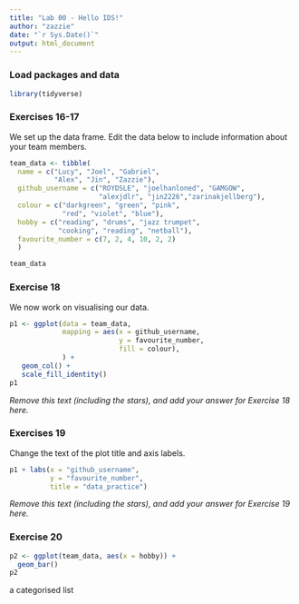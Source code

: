 ```yaml
---
title: "Lab 00 - Hello IDS!"
author: "zazzie"
date: "`r Sys.Date()`"
output: html_document
---
```


### Load packages and data

```r
library(tidyverse) 
```

### Exercises 16-17

We set up the data frame. Edit the data below to include information about your team members.

```r
team_data <- tibble(
  name = c("Lucy", "Joel", "Gabriel", 
           "Alex", "Jin", "Zazzie"),
  github_username = c("ROYDSLE", "joelhanloned", "GAMGOW", 
                      "alexjdlr", "jin2226","zarinakjellberg"), 
  colour = c("darkgreen", "green", "pink", 
             "red", "violet", "blue"),
  hobby = c("reading", "drums", "jazz trumpet", 
            "cooking", "reading", "netball"),
  favourite_number = c(7, 2, 4, 10, 2, 2)
  )

team_data
```

### Exercise 18

We now work on visualising our data. 

```r
p1 <- ggplot(data = team_data, 
             mapping = aes(x = github_username, 
                           y = favourite_number,
                           fill = colour), 
             ) +
   geom_col() +
   scale_fill_identity()
p1
```


*Remove this text (including the stars), and add your answer for Exercise 18 here.*

### Exercises 19

Change the text of the plot title and axis labels.

```r
p1 + labs(x = "github_username", 
          y = "favourite_number",
          title = "data_practice")
```

*Remove this text (including the stars), and add your answer for Exercise 19 here.*

### Exercise 20

```r
p2 <- ggplot(team_data, aes(x = hobby)) +
  geom_bar()
p2
```

a categorised list 

